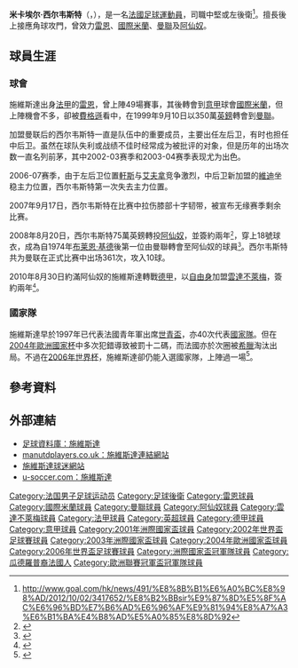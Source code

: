 {{noteTA
|G1=arsenal|G2=MUFC|G3=德甲
|T=zh-hans:米卡埃尔·西尔韦斯特;zh-hk:米凱爾·施維斯達;zh-tw:米卡埃爾·西爾韋斯特;
|1=zh-hans:米卡埃尔·西尔韦斯特;zh-hk:米凱爾·施維斯達;zh-tw:米卡埃爾·西爾韋斯特;
|2=zh-hans:西尔韦斯特;zh-hk:施維斯達;zh-tw:西爾韋斯特;
}}
{{Football player infobox 
|          playername = 米凱爾·施維斯達<br />{{lang|fr|''Mickaël Silvestre''}}
|               image = [[File:Mikael_Silvestre_2009-09-20.jpg|200px]]
|            fullname = Mickael Gamy Silvestre
|              height = {{height|m=1.83}}
|            nickname = ''Mickey So-Fine''、翠兒（''Tweety''）、<br />50[[先令|先令]]頭（''50p head''）
|         dateofbirth = {{birth date and age|1977|8|9}}
|         cityofbirth = [[图尔旁尚布赖|图尔旁尚布赖]]
|      countryofbirth = [[法國|法國]]
|            position = [[後衛_(足球)|後衛]]
|          youthyears = 1994-1995
|          youthclubs = [[雷恩足球俱乐部|雷恩]]
|               years = 1995-1998<br />1998-1999<br />1999-2008<br />2008-2010<br />2010-2012<br />2013-2014<br />2014
|               clubs = [[雷恩足球俱乐部|雷恩]]<br />[[国际米兰足球俱乐部|國際米蘭]]<br />[[曼徹斯特聯足球俱樂部|曼聯]]<br />[[阿森纳足球俱乐部|阿仙奴]]<br>[[雲達不萊梅體育會|雲達不萊梅]]<br>[[波特蘭伐木者|波特蘭伐木者]]<br>[[Chennaiyin_FC|Chennaiyin FC]]
|         caps(goals) = {{0}}49 (0)<br /> {{0}}18 (1)<br />249 (6)<br /> {{0}}26 (3)<br />{{0}}26 (1)<br />   {{0}}8 (0)<br />   {{0}}14 (1)
|       nationalyears = 1997<br />2001-2006
|        nationalteam = 法國U20<br />[[法國國家足球隊|法國]]
| nationalcaps(goals) = {{0|00}}5 (0)<br />{{0}}40 (2)
|            pcupdate = 2011年8月3日 (三) 09:57 (UTC)
|            ntupdate = 2010年8月31日 (二) 00:25 (UTC)
}}
'''米卡埃尔·西尔韦斯特'''（{{lang-fr|'''Mickaël Silvestre'''}}，{{bd|1977年|8月9日|catIdx=Silvestre, Mickael}}），是一名[[法國|法國]][[足球|足球]][[運動員|運動員]]，司職中堅或左後衛<ref>http://www.goal.com/hk/news/491/%E8%8B%B1%E6%A0%BC%E8%98%AD/2012/10/02/3417652/%E8%B2%BBsir%E9%87%8D%E5%8F%AC%E6%96%BD%E7%B6%AD%E6%96%AF%E9%81%94%E8%A7%A3%E6%B1%BA%E4%B8%AD%E5%A0%85%E8%8D%92</ref>。擅長後上接應角球攻門，曾效力[[雷恩足球俱乐部|雷恩]]、[[國際米蘭|國際米蘭]]、[[曼联足球俱乐部|曼聯]]及[[阿森纳足球俱乐部|阿仙奴]]。

== 球員生涯 ==
=== 球會 ===
施維斯達出身[[法甲|法甲]]的[[雷恩|雷恩]]，曾上陣49場賽事，其後轉會到[[意甲|意甲]]球會[[國際米蘭|國際米蘭]]，但上陣機會不多，卻被[[費格遜|費格遜]]看中，在1999年9月10日以350萬[[英鎊|英鎊]]轉會到[[曼聯|曼聯]]。

加盟曼联后的西尔韦斯特一直是队伍中的重要成员，主要出任左后卫，有时也担任中后卫。虽然在球队失利或战绩不佳时经常成为被批评的对象，但是历年的出场次数一直名列前茅，其中2002-03赛季和2003-04赛季表现尤为出色。

2006-07赛季，由于左后卫位置[[加布里埃尔·海因策|軒斯]]与[[帕特里斯·埃夫拉|艾夫拿]]竞争激烈，中后卫新加盟的[[内马尼亚·维迪奇|維迪]]坐稳主力位置，西尔韦斯特第一次失去主力位置。

2007年9月17日，西尔韦斯特在比赛中拉伤膝部十字韧带，被宣布无缘赛季剩余比赛。

2008年8月20日，西尔韦斯特75萬英鎊轉投[[阿仙奴|阿仙奴]]，並簽約兩年<small><ref>{{Cite web |url=http://news.bbc.co.uk/sport2/hi/football/teams/a/arsenal/7573520.stm |title=Arsenal sign Man Utd's Silvestre |accessdate=2008-08-21 |archive-date=2008-09-11 |archive-url=https://web.archive.org/web/20080911133600/http://news.bbc.co.uk/sport1/hi/football/teams/a/arsenal/7573520.stm |dead-url=no }}</ref></small>，穿上18號球衣，成為自1974年[[布莱恩·基德|布莱恩·基德]]後第一位由曼聯轉會至阿仙奴的球員<small><ref>{{cite news |title=Arsenal hijack Silvestre move |url=http://www.independent.co.uk/sport/football/transfers/arsenal-hijack-silvestre-move-903191.html |publisher=The Independent |date=2008-08-20 |accessdate=2008-08-20 }}</ref></small>。西尔韦斯特共为曼联在正式比赛中出场361次，攻入10球。

2010年8月30日約滿阿仙奴的施維斯達轉戰[[德甲|德甲]]，以[[自由球員|自由身]]加盟[[不来梅沙洲体育俱乐部|雲達不萊梅]]，簽約兩年<small><ref>{{cite news |language=zh-hans |url=http://www.dfo.cn/dfo/show.asp?id=10666 |title=西尔韦斯特登陆德甲 用经验帮助不来梅 |publisher=德国足球在线 |date=2010-08-31 |accessdate=2010-08-31 }}{{dead link|date=2018年4月 |bot=InternetArchiveBot |fix-attempted=yes }}</ref></small>。

=== 國家隊 ===
施維斯達早於1997年已代表法國青年軍出席[[世界青年足球錦標賽|世青盃]]，亦40次代表[[法國國家足球隊|國家隊]]。但在[[2004年歐洲國家杯|2004年歐洲國家杯]]中多次犯錯導致被罰十二碼，而法國亦於次圈被[[希臘國家足球隊|希臘]]淘汰出局。不過在[[2006年世界杯|2006年世界杯]]，施維斯達卻仍能入選國家隊，上陣過一場<ref>{{Cite web |url=http://www.soccerbase.com/results3.sd?gameid=485996 |title=多哥0-2法國 |access-date=2006-11-17 |archive-url=https://web.archive.org/web/20070312005026/http://www.soccerbase.com/results3.sd?gameid=485996 |archive-date=2007-03-12 |dead-url=yes }}</ref>。

== 參考資料 ==
{{reflist}}

== 外部連結 ==
* [https://web.archive.org/web/20070102031140/http://www.soccerbase.com/players_details.sd?playerid=16494 足球資料庫：施維斯達]
* [https://web.archive.org/web/20070312031704/http://www.manutdplayers.co.uk/mikael-silvestre.htm manutdplayers.co.uk：施維斯達連結網站]
* [https://web.archive.org/web/20070110154450/http://www.golaccio.com/mikaelsilvestre/ 施維斯達球迷網站]
* [https://web.archive.org/web/20050309135222/http://www.u-soccer.com/home/players.php?pid=37&fixture_type=EPL u-soccer.com：施維斯達]

{{2002年世界杯足球赛法国参赛名单}}
{{2004年歐洲國家盃法國參賽名單}}
{{2006年世界杯足球赛法国参赛名单}}

{{DEFAULTSORT:Silvestre, Mickael}}
[[Category:法国男子足球运动员|Category:法国男子足球运动员]]
[[Category:足球後衛|Category:足球後衛]]
[[Category:雷恩球員|Category:雷恩球員]]
[[Category:國際米蘭球員|Category:國際米蘭球員]]
[[Category:曼聯球員|Category:曼聯球員]]
[[Category:阿仙奴球員|Category:阿仙奴球員]]
[[Category:雲達不萊梅球員|Category:雲達不萊梅球員]]
[[Category:法甲球員|Category:法甲球員]]
[[Category:英超球員|Category:英超球員]]
[[Category:德甲球員|Category:德甲球員]]
[[Category:意甲球員|Category:意甲球員]]
[[Category:2001年洲際國家盃球員|Category:2001年洲際國家盃球員]]
[[Category:2002年世界盃足球賽球員|Category:2002年世界盃足球賽球員]]
[[Category:2003年洲際國家盃球員|Category:2003年洲際國家盃球員]]
[[Category:2004年歐洲國家盃球員|Category:2004年歐洲國家盃球員]]
[[Category:2006年世界盃足球賽球員|Category:2006年世界盃足球賽球員]]
[[Category:洲際國家盃冠軍隊球員|Category:洲際國家盃冠軍隊球員]]
[[Category:瓜德羅普裔法國人|Category:瓜德羅普裔法國人]]
[[Category:歐洲聯賽冠軍盃冠軍隊球員|Category:歐洲聯賽冠軍盃冠軍隊球員]]